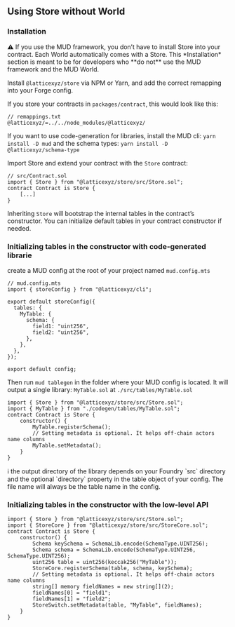 ## Using Store without World

### Installation

<aside>
⚠️ If you use the MUD framework, you don’t have to install Store into your contract. Each World automatically comes with a Store. This *Installation* section is meant to be for developers who **do not** use the MUD framework and the MUD World.

</aside>

Install `@latticexyz/store` via NPM or Yarn, and add the correct remapping into your Forge config.

If you store your contracts in `packages/contract`, this would look like this:

```solidity
// remappings.txt
@latticexyz/=../../node_modules/@latticexyz/
```

If you want to use code-generation for libraries, install the MUD cli: `yarn install -D mud` and the schema types: `yarn install -D @latticexyz/schema-type`

Import Store and extend your contract with the `Store` contract:

```solidity
// src/Contract.sol
import { Store } from "@latticexyz/store/src/Store.sol";
contract Contract is Store {
	[...]
}
```

Inheriting `Store` will bootstrap the internal tables in the contract’s constructor. You can initialize default tables in your contract constructor if needed.

### Initializing tables in the constructor with code-generated librarie

create a MUD config at the root of your project named `mud.config.mts`

```tsx
// mud.config.mts
import { storeConfig } from "@latticexyz/cli";

export default storeConfig({
  tables: {
    MyTable: {
      schema: {
        field1: "uint256",
        field2: "uint256",
      },
    },
  },
});

export default config;
```

Then run `mud tablegen` in the folder where your MUD config is located. It will output a single library: `MyTable.sol` at `./src/tables/MyTable.sol` 

```solidity
import { Store } from "@latticexyz/store/src/Store.sol";
import { MyTable } from "./codegen/tables/MyTable.sol";
contract Contract is Store {
    constructor() {
        MyTable.registerSchema();
		// Setting metadata is optional. It helps off-chain actors name columns
        MyTable.setMetadata();
	}
}
```

<aside>
ℹ️ the output directory of the library depends on your Foundry `src` directory and the optional `directory` property in the table object of your config. The file name will always be the table name in the config.
</aside>

### Initializing tables in the constructor with the low-level API

```solidity
import { Store } from "@latticexyz/store/src/Store.sol";
import { StoreCore } from "@latticexyz/store/src/StoreCore.sol";
contract Contract is Store {
	constructor() {
        Schema keySchema = SchemaLib.encode(SchemaType.UINT256);
	    Schema schema = SchemaLib.encode(SchemaType.UINT256, SchemaType.UINT256);
		uint256 table = uint256(keccak256("MyTable"));
		StoreCore.registerSchema(table, schema, keySchema);
		// Setting metadata is optional. It helps off-chain actors name columns
        string[] memory fieldNames = new string[](2);
        fieldNames[0] = "field1";
        fieldNames[1] = "field2";
        StoreSwitch.setMetadata(table, "MyTable", fieldNames);
	}
}
```